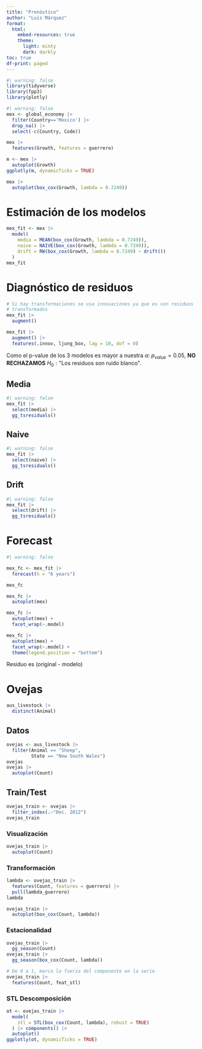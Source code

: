 ```yaml
---
title: "Pronóstico"
author: "Luis Márquez"
format:
  html:
    embed-resources: true
    theme:
      light: minty
      dark: darkly
toc: true
df-print: paged
---
```


```r
#| warning: false
library(tidyverse)
library(fpp3)
library(plotly)
```

```r
#| warning: false
mex <- global_economy |> 
  filter(Country=='Mexico') |> 
  drop_na() |> 
  select(-c(Country, Code))

mex |> 
  features(Growth, features = guerrero)

m <- mex |> 
  autoplot(Growth)
ggplotly(m, dynamicTicks = TRUE)

mex |> 
  autoplot(box_cox(Growth, lambda = 0.7249))

```

# Estimación de los modelos

```r
mex_fit <- mex |> 
  model(
    media = MEAN(box_cox(Growth, lambda = 0.7249)),
    naive = NAIVE(box_cox(Growth, lambda = 0.7249)),
    drift = RW(box_cox(Growth, lambda = 0.7249) ~ drift())
  )
mex_fit
```

# Diagnóstico de residuos

```r
# Si hay transformaciones se usa innovaciones ya que es con residuos
# transformados
mex_fit |> 
  augment()

mex_fit |> 
  augment() |> 
  features(.innov, ljung_box, lag = 10, dof = 0)
```

Como el p-value de los 3 modelos es mayor a nuestra $\alpha$: $p_{value} = 0.05$, **NO RECHAZAMOS** $H_0 : \text{"Los residuos son ruido blanco"}$.

## Media

```r
#| warning: false
mex_fit |> 
  select(media) |> 
  gg_tsresiduals()
```

## Naive

```r
#| warning: false
mex_fit |> 
  select(naive) |> 
  gg_tsresiduals()
```

## Drift

```r
#| warning: false
mex_fit |> 
  select(drift) |> 
  gg_tsresiduals()
```

# Forecast

```r
#| warning: false

mex_fc <- mex_fit |> 
  forecast(h = "6 years")

mex_fc

mex_fc |> 
  autoplot(mex)

mex_fc |> 
  autoplot(mex) + 
  facet_wrap(~.model)

mex_fc |> 
  autoplot(mex) + 
  facet_wrap(~.model) + 
  theme(legend.position = "bottom")
```

Residuo es (original - modelo)

# Ovejas

```r
aus_livestock |> 
  distinct(Animal)
```

## Datos

```r
ovejas <- aus_livestock |> 
  filter(Animal == "Sheep",
         State == "New South Wales")
ovejas
ovejas |> 
  autoplot(Count)
```

## Train/Test

```r
ovejas_train <- ovejas |> 
  filter_index(.~"Dec. 2012")
ovejas_train
```

### Visualización

```r
ovejas_train |> 
  autoplot(Count)
```

### Transformación

```r
lambda <- ovejas_train |> 
  features(Count, features = guerrero) |> 
  pull(lambda_guerrero)
lambda

ovejas_train |> 
  autoplot(box_cox(Count, lambda))
```

### Estacionalidad

```r
ovejas_train |> 
  gg_season(Count)
ovejas_train |> 
  gg_season(box_cox(Count, lambda))
```

```r
# De 0 a 1, marca la fuerza del componente en la serie
ovejas_train |> 
  features(Count, feat_stl)
```
### STL Descomposición

```r
ot <- ovejas_train |> 
  model(
    stl = STL(box_cox(Count, lambda), robust = TRUE)
  ) |> components() |> 
  autoplot()
ggplotly(ot, dynamicTicks = TRUE)
```

